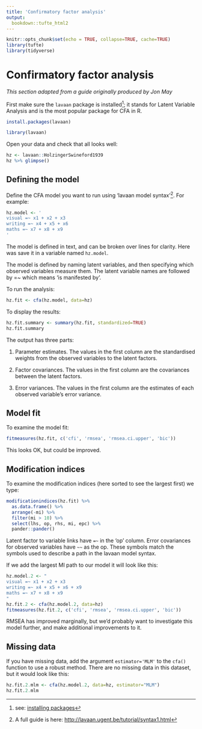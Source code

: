 ```yaml
---
title: 'Confirmatory factor analysis'
output:
  bookdown::tufte_html2
---
```



```r
knitr::opts_chunk$set(echo = TRUE, collapse=TRUE, cache=TRUE)
library(tufte)
library(tidyverse)
```


# Confirmatory factor analysis

*This section adapted from a guide originally produced by Jon May*


First make sure the `lavaan` package is installed^[see: [installing packages](packages.html)]; it stands for Latent Variable Analysis and is the most popular package for CFA in R.

```r
install.packages(lavaan)
```


```r
library(lavaan)
```


Open your data and check that all looks well:

```r
hz <- lavaan::HolzingerSwineford1939
hz %>% glimpse()
```


## Defining the model

Define the CFA model you want to run using 'lavaan model syntax'^[A full guide is here: <http://lavaan.ugent.be/tutorial/syntax1.html>]. For example:


```r
hz.model <- '
visual =~ x1 + x2 + x3
writing =~ x4 + x5 + x6
maths =~ x7 + x8 + x9
'
```

The model is defined in text, and can be broken over lines for clarity.  Here was save it in a variable named `hz.model`. 

The model is defined by naming latent variables, and then specifying which observed variables measure them. The latent variable names are followed by =~ which means 'is manifested by'.


To run the analysis:

```r
hz.fit <- cfa(hz.model, data=hz)
```
  

To display the results:

```r
hz.fit.summary <- summary(hz.fit, standardized=TRUE)
hz.fit.summary
```


The output has three parts:

1. Parameter estimates. The values in the first column are the standardised weights from the observed variables to the latent factors.

2. Factor covariances. The values in the first column are the covariances between the latent factors.

3. Error variances. The values in the first column are the estimates of each observed variable’s error variance.



## Model fit

To examine the model fit:

```r
fitmeasures(hz.fit, c('cfi', 'rmsea', 'rmsea.ci.upper', 'bic')) 
```


This looks OK, but could be improved. 


## Modification indices

To examine the modification indices (here sorted to see the largest first) we type:

```r
modificationindices(hz.fit) %>% 
  as.data.frame() %>% 
  arrange(-mi) %>% 
  filter(mi > 10) %>% 
  select(lhs, op, rhs, mi, epc) %>% 
  pander::pander()
```


Latent factor to variable links have `=~` in the 'op' column. Error covariances for observed variables have `~~` as the op. These symbols match the symbols used to describe a path in the lavaan model syntax.


If we add the largest MI path to our model it will look like this:

```r
hz.model.2 <- "
visual =~ x1 + x2 + x3
writing =~ x4 + x5 + x6 + x9
maths =~ x7 + x8 + x9
"
hz.fit.2 <- cfa(hz.model.2, data=hz)
fitmeasures(hz.fit.2, c('cfi', 'rmsea', 'rmsea.ci.upper', 'bic')) 
```

RMSEA has improved marginally, but we'd probably want to investigate this model further, and make additional improvements to it.


## Missing data

If you have missing data, add the argument `estimator='MLM'` to the `cfa()` function to use a robust method. There are no missing data in this dataset, but it would look like this:

```r
hz.fit.2.mlm <- cfa(hz.model.2, data=hz, estimator="MLM")
hz.fit.2.mlm
```


